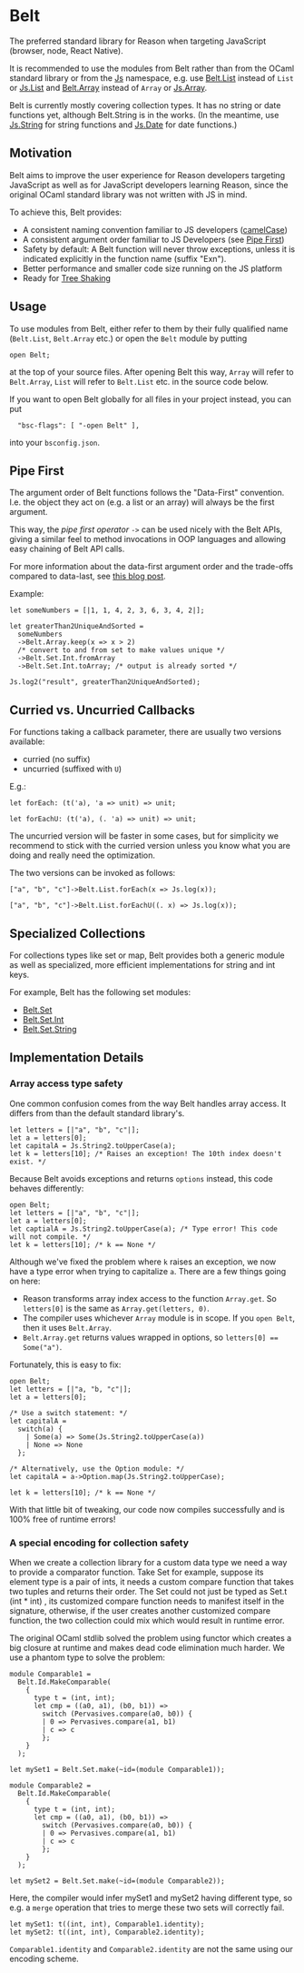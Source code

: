# Belt

The preferred standard library for Reason when targeting JavaScript
(browser, node, React Native).

It is recommended to use the modules from Belt rather than from the
OCaml standard library or from the [Js](/apis/javascript/latest/js) namespace, e.g. use
[Belt.List](/apis/javascript/latest/belt/list) instead of `List` or [Js.List](/apis/javascript/latest/js/list)
and [Belt.Array](/apis/javascript/latest/belt/array) instead of `Array` or [Js.Array](/apis/javascript/latest/js/array).

Belt is currently mostly covering collection types. It has no string or
date functions yet, although Belt.String is in the works. (In the meantime,
use [Js.String](/apis/javascript/latest/js/string) for string functions and [Js.Date](/apis/javascript/latest/js/date)
for date functions.)

## Motivation

Belt aims to improve the user experience for Reason developers targeting
JavaScript as well as for JavaScript developers learning Reason,
since the original OCaml standard library was not written with JS in mind.

To achieve this, Belt provides:

- A consistent naming convention familiar to JS developers ([camelCase](https://en.wikipedia.org/wiki/Camel_case))
- A consistent argument order familiar to JS Developers (see [Pipe First](#Pipe%20First))
- Safety by default: A Belt function will never throw exceptions, unless it is
  indicated explicitly in the function name (suffix "Exn").
- Better performance and smaller code size running on the JS platform
- Ready for [Tree Shaking](https://webpack.js.org/guides/tree-shaking/)

## Usage

To use modules from Belt, either refer to them by their fully qualified name
(`Belt.List`, `Belt.Array` etc.) or open the `Belt` module by putting

```
open Belt;
```

at the top of your source files. After opening Belt this way,
`Array` will refer to `Belt.Array`, `List` will refer to `Belt.List` etc.
in the source code below.

If you want to open Belt globally for all files in your project instead,
you can put

```
  "bsc-flags": [ "-open Belt" ],
```

into your `bsconfig.json`.

## Pipe First

The argument order of Belt functions follows the "Data-First" convention.
I.e. the object they act on (e.g. a list or an array) will always be
the first argument.

This way, the _pipe first operator_ `->` can be used nicely with the Belt APIs,
giving a similar feel to method invocations in OOP languages and allowing
easy chaining of Belt API calls.

For more information about the data-first argument order and the
trade-offs compared to data-last, see
[this blog post](https://www.javierchavarri.com/data-first-and-data-last-a-comparison/).

Example:

```
let someNumbers = [|1, 1, 4, 2, 3, 6, 3, 4, 2|];

let greaterThan2UniqueAndSorted =
  someNumbers
  ->Belt.Array.keep(x => x > 2)
  /* convert to and from set to make values unique */
  ->Belt.Set.Int.fromArray
  ->Belt.Set.Int.toArray; /* output is already sorted */

Js.log2("result", greaterThan2UniqueAndSorted);
```

## Curried vs. Uncurried Callbacks

For functions taking a callback parameter, there are usually two versions
available:

- curried (no suffix)
- uncurried (suffixed with `U`)

E.g.:

```
let forEach: (t('a), 'a => unit) => unit;

let forEachU: (t('a), (. 'a) => unit) => unit;
```

The uncurried version will be faster in some cases, but for simplicity we
recommend to stick with the curried version unless you know
what you are doing and really need the optimization.

The two versions can be invoked as follows:

```
["a", "b", "c"]->Belt.List.forEach(x => Js.log(x));

["a", "b", "c"]->Belt.List.forEachU((. x) => Js.log(x));
```

## Specialized Collections

For collections types like set or map, Belt provides both a generic module
as well as specialized, more efficient implementations for string and int keys.

For example, Belt has the following set modules:

- [Belt.Set](/apis/javascript/latest/belt/set)
- [Belt.Set.Int](/apis/javascript/latest/belt/set-int)
- [Belt.Set.String](/apis/javascript/latest/belt/set-string)

## Implementation Details

### Array access type safety

One common confusion comes from the way Belt handles array access. It differs from than the default standard library's.

```reason
let letters = [|"a", "b", "c"|];
let a = letters[0];
let capitalA = Js.String2.toUpperCase(a);
let k = letters[10]; /* Raises an exception! The 10th index doesn't exist. */
```

Because Belt avoids exceptions and returns `options` instead, this code behaves differently:

```reason
open Belt;
let letters = [|"a", "b", "c"|];
let a = letters[0];
let captialA = Js.String2.toUpperCase(a); /* Type error! This code will not compile. */
let k = letters[10]; /* k == None */
```

Although we've fixed the problem where `k` raises an exception, we now have a type error when trying to capitalize `a`. There are a few things going on here:

- Reason transforms array index access to the function `Array.get`. So `letters[0]` is the same as `Array.get(letters, 0)`. 
- The compiler uses whichever `Array` module is in scope. If you `open Belt`, then it uses `Belt.Array`.
- `Belt.Array.get` returns values wrapped in options, so `letters[0] == Some("a")`. 

Fortunately, this is easy to fix:

```reason
open Belt;
let letters = [|"a, "b, "c"|];
let a = letters[0];

/* Use a switch statement: */
let capitalA =
  switch(a) {
    | Some(a) => Some(Js.String2.toUpperCase(a))
    | None => None
  };
  
/* Alternatively, use the Option module: */
let capitalA = a->Option.map(Js.String2.toUpperCase);

let k = letters[10]; /* k == None */
```

With that little bit of tweaking, our code now compiles successfully and is 100% free of runtime errors!

### A special encoding for collection safety

When we create a collection library for a custom data type we need a way to
provide a comparator function. Take Set for example, suppose its element type
is a pair of ints, it needs a custom compare function that takes two tuples and
returns their order. The Set could not just be typed as Set.t (int \* int) , its
customized compare function needs to manifest itself in the signature,
otherwise, if the user creates another customized compare function, the two
collection could mix which would result in runtime error.

The original OCaml stdlib solved the problem using functor which creates a big
closure at runtime and makes dead code elimination much harder. We use a
phantom type to solve the problem:

```
module Comparable1 =
  Belt.Id.MakeComparable(
    {
      type t = (int, int);
      let cmp = ((a0, a1), (b0, b1)) =>
        switch (Pervasives.compare(a0, b0)) {
        | 0 => Pervasives.compare(a1, b1)
        | c => c
        };
    }
  );

let mySet1 = Belt.Set.make(~id=(module Comparable1));

module Comparable2 =
  Belt.Id.MakeComparable(
    {
      type t = (int, int);
      let cmp = ((a0, a1), (b0, b1)) =>
        switch (Pervasives.compare(a0, b0)) {
        | 0 => Pervasives.compare(a1, b1)
        | c => c
        };
    }
  );

let mySet2 = Belt.Set.make(~id=(module Comparable2));
```

Here, the compiler would infer mySet1 and mySet2 having different type, so e.g.
a `merge` operation that tries to merge these two sets will correctly fail.

```
let mySet1: t((int, int), Comparable1.identity);
let mySet2: t((int, int), Comparable2.identity);
```

`Comparable1.identity` and `Comparable2.identity` are not the same using our
encoding scheme.

